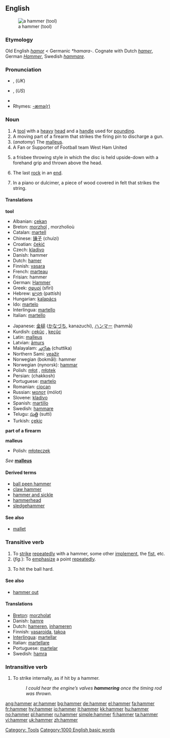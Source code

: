 {{see|Hammer}}
==English==
{{wikipedia}}
[[Image:Framing hammer.jpg|thumb|a hammer (tool)]]
===Etymology===
Old English ''[[hamor]]'' < Germanic ''*hamara-''. Cognate with Dutch ''[[hamer]]'', German ''[[Hammer]]'', Swedish ''[[hammare]]''.

===Pronunciation===
*{{IPA|/ˈhæmə/}}, {{SAMPA|/"h{m@/}} (''UK'')
*{{IPA|/ˈhæmɚ/}}, {{SAMPA|/"h{m@`/}} (''US'')
*{{audio|en-us-hammer.ogg|Audio (US)}}
*Rhymes: [[Rhymes:English:-æmə(r)|-æmə(r)]]

===Noun===
{{en-noun}}

# A [[tool]] with a [[heavy]] [[head]] and a [[handle]] used for [[pounding]].
# A moving part of a firearm that strikes the firing pin to discharge a gun.
# (''anatomy'') The [[malleus]].
# A Fan or Supporter of Football team West Ham United
# {{cattag|Ultimate Frisbee}} a frisbee throwing style in which the disc is held upside-down with a forehand grip and thrown above the head. 
# {{curling}} The last [[rock]] in an [[end]].
# {{music}} In a piano or dulcimer, a piece of wood covered in felt that strikes the string.

====Translations====
'''tool'''
{{top}}
*Albanian: [[çekan]] {{m}}
*Breton: [[morzhol]] {{m}}, morzholioù {{p}}
*Catalan: [[martell]] {{m}}
*Chinese: [[锤子]] (chuízi)
*Croatian: [[čekić]] {{m}}
*Czech: [[kladivo]] {{n}}
*Danish: hammer
*Dutch: [[hamer]] {{m}}
*Finnish: [[vasara]]
*French: [[marteau]] {{m}}
*Frisian: hammer
*German: [[Hammer]] {{m}}
*Greek: [[σφυρί]] (sfirí) {{n}}
*Hebrew: [[פטיש|פַּטִּישׁ]] (pattísh)
*Hungarian: [[kalapács]]
*Ido: [[martelo]]
*Interlingua: [[martello]]
*Italian: [[martello]] {{m}}
{{mid}}
*Japanese: [[金槌]] ([[かなづち]], kanazuchi), [[ハンマー]] (hammā)
*Kurdish: [[çekûç]] {{m}}, [[keçûç]] {{m}}
*Latin: [[malleus]] {{m}}
*Latvian: [[āmurs]] {{m}}
*Malayalam: [[ചുറ്റിക]] (chuttika)
*Northern Sami: [[veažir]]
*Norwegian (bokmål): hammer
*Norwegian (nynorsk): [[hammar]]
*Polish: [[młot]] {{m}}, [[młotek]] {{m}}
*Persian: {{FAchar|[[چکش]]}} (chakkosh)
*Portuguese: [[martelo]] {{m}}
*Romanian: [[ciocan]] {{m}}
*Russian: [[молот]] (mólot) {{m}}
*Slovene: [[kladivo]] {{n}}
*Spanish: [[martillo]] {{m}}
*Swedish: [[hammare]] {{c}}
*Telugu: [[సుత్తి]] (sutti)
*Turkish: [[çekiç]]
{{bottom}}

'''part of a firearm'''
{{top}}
{{mid}}
{{bottom}}


'''malleus'''
*Polish: [[młoteczek]]

''See'' '''[[malleus]]'''

====Derived terms====
*[[ball peen hammer]]
*[[claw hammer]]
*[[hammer and sickle]]
*[[hammerhead]]
*[[sledgehammer]]

====See also====
*[[mallet]]

===Transitive verb===
{{en-verb}}

# To [[strike]] [[repeatedly]] with a hammer, some other [[implement]], the [[fist]], etc.
# (''fig.''): To [[emphasize]] a point [[repeatedly]].
# {{baseball}} To hit the ball hard. <!-- This applies to anything, not just a baseball-->

====See also====
*[[hammer out]]

====Translations====
{{rfc-trans}}
*[[Breton]]: [[morzholat]]
*Danish: [[hamre]]
*Dutch: [[hameren]], [[inhameren]]
*Finnish: [[vasaroida]], [[takoa]]
*[[Interlingua]]: [[martellar]]
*Italian: [[martellare]]
*Portuguese: [[martelar]]
*Swedish: [[hamra]]

===Intransitive verb===
{{en-verb}}

# To strike internally, as if hit by a hammer.
#:''I could hear the engine’s valves '''hammering''' once the timing rod was thrown.''

[[Category: Tools]]
[[Category:1000 English basic words]]

[[ang:hammer]]
[[ar:hammer]]
[[bg:hammer]]
[[de:hammer]]
[[el:hammer]]
[[fa:hammer]]
[[fr:hammer]]
[[hy:hammer]]
[[io:hammer]]
[[it:hammer]]
[[kk:hammer]]
[[hu:hammer]]
[[no:hammer]]
[[pl:hammer]]
[[ru:hammer]]
[[simple:hammer]]
[[fi:hammer]]
[[ta:hammer]]
[[vi:hammer]]
[[uk:hammer]]
[[zh:hammer]]